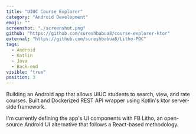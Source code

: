 ```yaml
---
title: "UIUC Course Explorer"
category: "Android Development"
emoji: ""
screenshot: "./screenshot.png"
github: "https://github.com/sureshbabua8/course-explorer-ktor"
external: "https://github.com/sureshbabua8/Litho-POC"
tags:
  - Android
  - Kotlin
  - Java
  - Back-end
visible: "true"
position: 3
---
```


Building an Android app that allows UIUC students to search, view, and rate courses.  Built and Dockerized REST API wrapper using Kotlin's ktor server-side framework.

I'm currently defining the app's UI components with FB Litho, an open-source Android UI alternative that follows a React-based methodology.